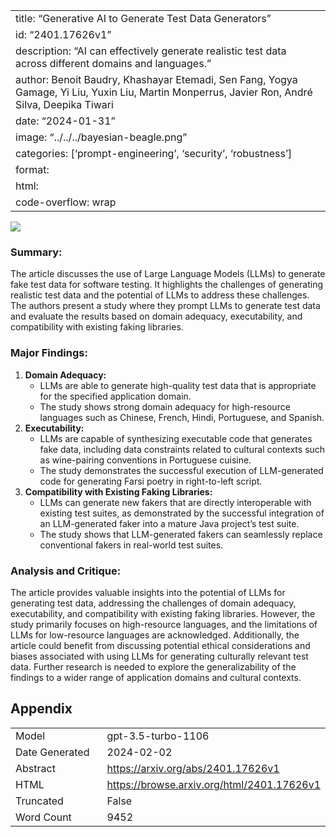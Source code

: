 
---
title: "Generative AI to Generate Test Data Generators"
id: "2401.17626v1"
description: "AI can effectively generate realistic test data across different domains and languages."
author: Benoit Baudry, Khashayar Etemadi, Sen Fang, Yogya Gamage, Yi Liu, Yuxin Liu, Martin Monperrus, Javier Ron, André Silva, Deepika Tiwari
date: "2024-01-31"
image: "../../../bayesian-beagle.png"
categories: ['prompt-engineering', 'security', 'robustness']
format:
  html:
    code-overflow: wrap
---

![](None)

### **Summary:**
The article discusses the use of Large Language Models (LLMs) to generate fake test data for software testing. It highlights the challenges of generating realistic test data and the potential of LLMs to address these challenges. The authors present a study where they prompt LLMs to generate test data and evaluate the results based on domain adequacy, executability, and compatibility with existing faking libraries.

### Major Findings:
1. **Domain Adequacy:**
   - LLMs are able to generate high-quality test data that is appropriate for the specified application domain.
   - The study shows strong domain adequacy for high-resource languages such as Chinese, French, Hindi, Portuguese, and Spanish.
   
2. **Executability:**
   - LLMs are capable of synthesizing executable code that generates fake data, including data constraints related to cultural contexts such as wine-pairing conventions in Portuguese cuisine.
   - The study demonstrates the successful execution of LLM-generated code for generating Farsi poetry in right-to-left script.

3. **Compatibility with Existing Faking Libraries:**
   - LLMs can generate new fakers that are directly interoperable with existing test suites, as demonstrated by the successful integration of an LLM-generated faker into a mature Java project's test suite.
   - The study shows that LLM-generated fakers can seamlessly replace conventional fakers in real-world test suites.

### Analysis and Critique:
The article provides valuable insights into the potential of LLMs for generating test data, addressing the challenges of domain adequacy, executability, and compatibility with existing faking libraries. However, the study primarily focuses on high-resource languages, and the limitations of LLMs for low-resource languages are acknowledged. Additionally, the article could benefit from discussing potential ethical considerations and biases associated with using LLMs for generating culturally relevant test data. Further research is needed to explore the generalizability of the findings to a wider range of application domains and cultural contexts.

## Appendix

|          |          |
|----------|----------|
| Model     | gpt-3.5-turbo-1106       |
| Date Generated     | 2024-02-02       |
| Abstract | [https://arxiv.org/abs/2401.17626v1](https://arxiv.org/abs/2401.17626v1)        |
| HTML     | [https://browse.arxiv.org/html/2401.17626v1](https://browse.arxiv.org/html/2401.17626v1)       |
| Truncated       | False       |
| Word Count       | 9452       |